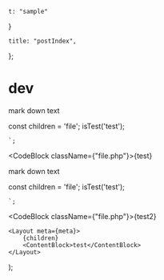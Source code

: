 
    t: "sample"
}

    title: "postIndex",
};

# dev

mark down text

const children = 'file';
isTest('test');
<?php
echo 'sttt';
?>
    `;

<CodeBlock className={"file.php"}>{test}</CodeBlock>

mark down text

const children = 'file';
isTest('test');
<?php
echo 'sttt';
?>
    `;



<CodeBlock className={"file.php"}>{test2}</CodeBlock>

    <Layout meta={meta}>
        {children}
        <ContentBlock>test</ContentBlock>
    </Layout>
);
